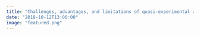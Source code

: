 ```yaml
---
title: "Challenges, advantages, and limitations of quasi-experimental approaches to evaluate interventions on health inequalities"
date: "2018-10-12T13:00:00"
image: "featured.png"
---
```

